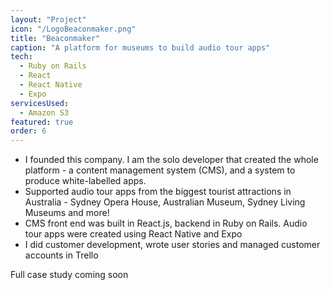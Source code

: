 ```yaml
---
layout: "Project"
icon: "/LogoBeaconmaker.png"
title: "Beaconmaker"
caption: "A platform for museums to build audio tour apps"
tech:
  - Ruby on Rails
  - React
  - React Native
  - Expo
servicesUsed:
  - Amazon S3
featured: true
order: 6
---
```



<ArticleImage src="/articles/screen-bm.png" />

- I founded this company. I am the solo developer that created the whole platform - a content management system (CMS), and a system to produce white-labelled apps.
- Supported audio tour apps from the biggest tourist attractions in Australia - Sydney Opera House, Australian Museum, Sydney Living Museums and more!
- CMS front end was built in React.js, backend in Ruby on Rails. Audio tour apps were created using React Native and Expo
- I did customer development, wrote user stories and managed customer accounts in Trello

Full case study coming soon
